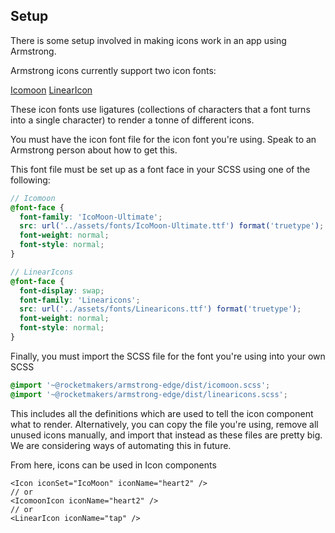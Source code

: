 
<Meta title="Display/Icons" />

## Setup

There is some setup involved in making icons work in an app using Armstrong.

Armstrong icons currently support two icon fonts:

[Icomoon](https://icomoon.io/preview-ultimate.html)
[LinearIcon](https://linearicons.com/)

These icon fonts use ligatures (collections of characters that a font turns into a single character) to render a tonne of different icons.

You must have the icon font file for the icon font you're using. Speak to an Armstrong person about how to get this.

This font file must be set up as a font face in your SCSS using one of the following:

```scss
// Icomoon
@font-face {
  font-family: 'IcoMoon-Ultimate';
  src: url('../assets/fonts/IcoMoon-Ultimate.ttf') format('truetype');
  font-weight: normal;
  font-style: normal;
}

// LinearIcons
@font-face {
  font-display: swap;
  font-family: 'Linearicons';
  src: url('../assets/fonts/Linearicons.ttf') format('truetype');
  font-weight: normal;
  font-style: normal;
}
```

Finally, you must import the SCSS file for the font you're using into your own SCSS

```scss
@import '~@rocketmakers/armstrong-edge/dist/icomoon.scss';
@import '~@rocketmakers/armstrong-edge/dist/linearicons.scss';
```

This includes all the definitions which are used to tell the icon component what to render. Alternatively, you can copy the file you're using, remove all unused icons manually, and import that instead as these files are pretty big. We are considering ways of automating this in future.

From here, icons can be used in Icon components

```tsx
<Icon iconSet="IcoMoon" iconName="heart2" />
// or
<IcomoonIcon iconName="heart2" />
// or
<LinearIcon iconName="tap" />
```
